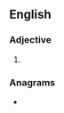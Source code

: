 ==English==

===Adjective===
{{head|en|adjective comparative form}}

# {{en-comparative of|shady}}

===Anagrams===
* {{anagrams|en|Haiders|Haredis|air shed|airshed|dashier|dearish|dehairs|hardies}}